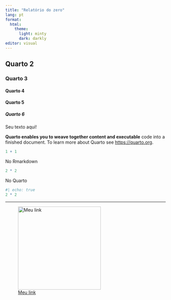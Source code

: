 ```yaml
---
title: "Relatório do zero"
lang: pt
format:
  html:
    theme:
      light: minty
      dark: darkly
editor: visual
---
```


## Quarto 2

### Quarto 3

#### Quarto 4

#### Quarto 5

##### Quarto 6

::: callout-warning
Seu texto aqui!
:::




**Quarto enables you to weave together content and executable** code into a finished document. To learn more about Quarto see <https://quarto.org>.

```r
1 + 1
```

No Rmarkdown

```r
2 * 2
```

No Quarto

```r
#| echo: true
2 * 2
```

------------------------------------------------------------------------

![[Meu link](https://www.rladiesgyn.com/ "Etiqueta do meu link")](https://ariane.quarto.pub/rladies_goiania/img/emoji_1.png){fig-align="center" width="260"}
